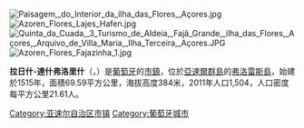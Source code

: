 [[Image:Paisagem,_do_Interior_da_ilha_das_Flores,_Açores.jpg|right]]
[[Image:Azoren_Flores_Lajes_Hafen.jpg|thumb]]
[[Image:Quinta_da_Cuada,_3_Turismo_de_Aldeia,_Fajã_Grande,_ilha_das_Flores,_Açores,_Arquivo_de_Villa_Maria,_Ilha_Terceira,_Açores.JPG|thumb]]
[[Image:Azoren_Flores_Fajazinha_1.jpg|thumb]]

{{Coord|39|24|19|N|31|13|4|W|display=title}}

'''拉日什-達什弗洛里什'''（{{lang-pt|Lajes das Flores}}，{{IPA-pt|ˈlaʒɨʒ ðɐʃ ˈfloɾɨʃ|-|Pt-pt Lajes das Flores FF.ogg}}）是[[葡萄牙|葡萄牙]]的[[市镇_(葡萄牙)|市鎮]]，位於[[亚速尔群岛|亞速爾群島]]的[[弗洛雷斯島_(亞速群島)|弗洛雷斯島]]，始建於1515年，面積69.59平方公里，海拔高度384米，2011年人口1,504，人口密度每平方公里21.61人。

{{Portugal-geo-stub}}
{{亚速尔自治区市镇列表}}

[[Category:亚速尔自治区市镇|Category:亚速尔自治区市镇]]
[[Category:葡萄牙城市|Category:葡萄牙城市]]